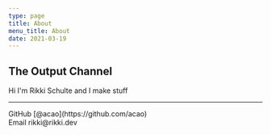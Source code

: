 ```yaml
---
type: page
title: About
menu_title: About
date: 2021-03-19
---
```


## The Output Channel

Hi I'm Rikki Schulte and I make stuff

---

<div>
  GitHub [@acao](https://github.com/acao)
  <br />
  Email rikki@rikki.dev
</div>
